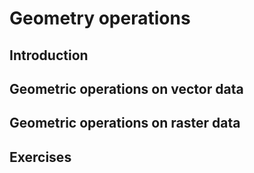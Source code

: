 # Geometry operations {#geometric-operations}

## Introduction

## Geometric operations on vector data {#geo-vec}

## Geometric operations on raster data {#geo-ras}

## Exercises